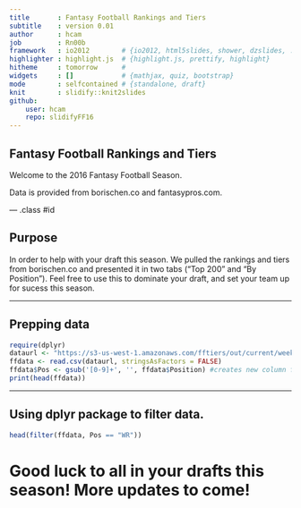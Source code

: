 ```yaml
---
title       : Fantasy Football Rankings and Tiers
subtitle    : version 0.01
author      : hcam
job         : Rn00b
framework   : io2012        # {io2012, html5slides, shower, dzslides, ...}
highlighter : highlight.js  # {highlight.js, prettify, highlight}
hitheme     : tomorrow      # 
widgets     : []            # {mathjax, quiz, bootstrap}
mode        : selfcontained # {standalone, draft}
knit        : slidify::knit2slides
github:
    user: hcam
    repo: slidifyFF16
---
```


## Fantasy Football Rankings and Tiers

Welcome to the 2016 Fantasy Football Season. 

Data is provided from borischen.co and fantasypros.com.


--- .class #id 

## Purpose

In order to help with your draft this season.  We pulled the rankings and tiers from borischen.co and presented it in two tabs ("Top 200" and "By Position").  Feel free to use this to dominate your draft, and set your team up for sucess this season.  

---

## Prepping data

```r
require(dplyr)
dataurl <- "https://s3-us-west-1.amazonaws.com/fftiers/out/current/weekly-ALL.csv"
ffdata <- read.csv(dataurl, stringsAsFactors = FALSE)
ffdata$Pos <- gsub('[0-9]+', '', ffdata$Position) #creates new column for Position
print(head(ffdata))
```

---

## Using dplyr package to filter data.

```r
head(filter(ffdata, Pos == "WR"))
```
# Good luck to all in your drafts this season! More updates to come!



